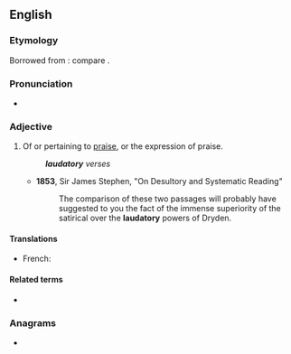 ==English==

===Etymology===
Borrowed from {{bor|en|la|laudatorius}}: compare {{etyl|fro|en}} {{m|fro|laudatoire}}.

===Pronunciation===
* {{a|UK}} {{IPA|en|/ˈlɔːdətɹi/}}

===Adjective===
{{en-adj}}

# Of or pertaining to [[praise]], or the expression of praise.
#: '''''laudatory''' verses''
#* '''1853''', Sir James Stephen, "On Desultory and Systematic Reading"
#*: The comparison of these two passages will probably have suggested to you the fact of the immense superiority of the satirical over the '''laudatory''' powers of Dryden.

====Translations====
{{trans-top|of or pertaining to praise}}
* French: {{t+|fr|élogieux}}
{{trans-mid}}
{{trans-bottom}}

====Related terms====
* {{l|en|laudatories}}

===Anagrams===
* {{anagrams|en|a=aadlortuy|adulatory}}